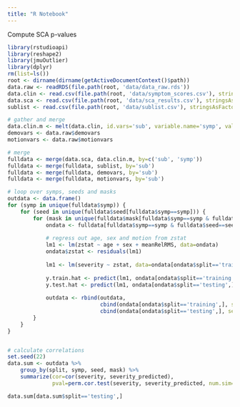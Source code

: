 ---
title: "R Notebook"
---

Compute SCA p-values

```{r}
library(rstudioapi)
library(reshape2)
library(jmuOutlier)
library(dplyr)
rm(list=ls())
root <- dirname(dirname(getActiveDocumentContext()$path))
data.raw <- readRDS(file.path(root, 'data/data_raw.rds'))
data.clin <- read.csv(file.path(root, 'data/symptom_scores.csv'), stringsAsFactors=FALSE)
data.sca <- read.csv(file.path(root, 'data/sca_results.csv'), stringsAsFactors=FALSE)
sublist <- read.csv(file.path(root, 'data/sublist.csv'), stringsAsFactors=FALSE)

# gather and merge
data.clin.m <- melt(data.clin, id.vars='sub', variable.name='symp', value.name='severity')
demovars <- data.raw$demovars
motionvars <- data.raw$motionvars

# merge
fulldata <- merge(data.sca, data.clin.m, by=c('sub', 'symp'))
fulldata <- merge(fulldata, sublist, by='sub')
fulldata <- merge(fulldata, demovars, by='sub')
fulldata <- merge(fulldata, motionvars, by='sub')
```

```{r}
# loop over symps, seeds and masks
outdata <- data.frame()
for (symp in unique(fulldata$symp)) {
    for (seed in unique(fulldata$seed[fulldata$symp==symp])) {
        for (mask in unique(fulldata$mask[fulldata$symp==symp & fulldata$seed==seed])) {
            ondata <- fulldata[fulldata$symp==symp & fulldata$seed==seed & fulldata$mask==mask,]
            
            # regress out age, sex and motion from zstat
            lm1 <- lm(zstat ~ age + sex + meanRelRMS, data=ondata)
            ondata$zstat <- residuals(lm1)
            
            lm1 <- lm(severity ~ zstat, data=ondata[ondata$split=='training',])
            
            y.train.hat <- predict(lm1, ondata[ondata$split=='training',])
            y.test.hat <- predict(lm1, ondata[ondata$split=='testing',])
            
            outdata <- rbind(outdata,
                             cbind(ondata[ondata$split=='training',], severity_predicted=y.train.hat),
                             cbind(ondata[ondata$split=='testing',], severity_predicted=y.test.hat))
        }
    }
}


# calculate correlations
set.seed(22)
data.sum <- outdata %>%
    group_by(split, symp, seed, mask) %>%
    summarize(cor=cor(severity, severity_predicted), 
              pval=perm.cor.test(severity, severity_predicted, num.sim=5000)$p.value)
```

```{r}
data.sum[data.sum$split=='testing',]
```

